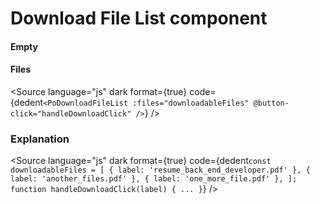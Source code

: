 # Download File List component




#### Empty

<Story of={PoDownloadFileListStories.Empty} />

#### Files

<Story of={PoDownloadFileListStories.Files} />

<Source
	language="js"
	dark
	format={true}
	code={dedent`
    <PoDownloadFileList
        :files="downloadableFiles"
        @button-click="handleDownloadClick"
    />
  `}
/>

### Explanation

<ArgTypes of={PoDownloadFileListStories} />

<Source
	language="js"
	dark
	format={true}
	code={dedent`
    const downloadableFiles = [
        {
            label: 'resume_back_end_developer.pdf'
        },
        {
            label: 'another_files.pdf'
        },
        {
            label: 'one_more_file.pdf'
        },
    ];
    function handleDownloadClick(label) {
    ...
    }
  `}
/>
